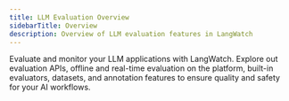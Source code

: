 ```yaml
---
title: LLM Evaluation Overview
sidebarTitle: Overview
description: Overview of LLM evaluation features in LangWatch
---
```


Evaluate and monitor your LLM applications with LangWatch. Explore out evaluation APIs, offline and real-time evaluation on the platform, built-in evaluators, datasets, and annotation features to ensure quality and safety for your AI workflows.

<CardGroup cols={2}>
  <Card
    title="Evaluation Tracking API"
    description="Visualize your evaluation metrics in LangWatch without changing your workflow."
    icon="code"
    href="/llm-evaluation/offline/code/evaluation-api"
  />
  <Card
    title="Evaluators List"
    description="Browse built-in evaluators for quality, safety, and more."
    icon="list"
    href="/llm-evaluation/list"
  />
  <Card
    title="Offline Evaluation"
    description="Systematically test LLM quality before production."
    icon="link"
    href="/llm-evaluation/offline/platform/answer-correctness"
  />
  <Card
    title="Real-Time Evaluation"
    description="Monitor and guardrail your LLMs in production with live evaluations."
    icon="link"
    href="/llm-evaluation/realtime/setup"
  />
  <Card
    title="Custom Evaluator Integration"
    description="Instrument your own evaluators and connect them to LangWatch."
    icon="code"
    href="/evaluations/custom-evaluator-integration"
  />
  <Card
    title="Datasets"
    description="Create, manage, and use datasets for evaluation."
    icon="table"
    href="/datasets/overview"
  />
  <Card
    title="Annotations"
    description="Add and manage annotations for deeper analysis."
    icon="pencil"
    href="/features/annotations"
  />
</CardGroup>